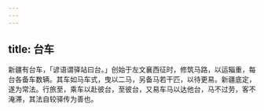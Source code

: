 ```yaml
---
---
---
```

title: 台车
---



新疆有台车，「谚语谓驿站曰台。」创始于左文襄西征时，修筑马路，以运辎重，每台各备车数辆。其车如马车式，曳以二马，另备马若干匹，以待更易。新疆底定，遂为常法。行旅至，乘车以赴彼台，至彼台，又易车马以达他台，马不过劳，客不淹滞，其法自较驿传为善也。